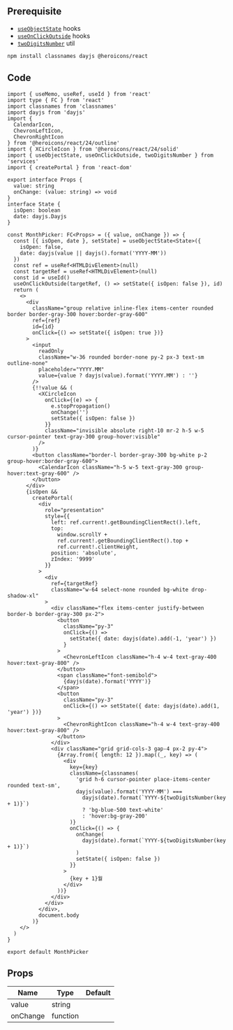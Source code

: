 
## Prerequisite

- [`useObjectState`](/docs/hooks/useObjectState) hooks
- [`useOnClickOutside`](/docs/hooks/useOnClickOutside) hooks
- [`twoDigitsNumber`](/docs/utils/twoDigitsNumber) util

```bash npm2yarn
npm install classnames dayjs @heroicons/react
```

## Code

```tsx title="components/MonthPicker/index.tsx"
import { useMemo, useRef, useId } from 'react'
import type { FC } from 'react'
import classnames from 'classnames'
import dayjs from 'dayjs'
import {
  CalendarIcon,
  ChevronLeftIcon,
  ChevronRightIcon
} from '@heroicons/react/24/outline'
import { XCircleIcon } from '@heroicons/react/24/solid'
import { useObjectState, useOnClickOutside, twoDigitsNumber } from 'services'
import { createPortal } from 'react-dom'

export interface Props {
  value: string
  onChange: (value: string) => void
}
interface State {
  isOpen: boolean
  date: dayjs.Dayjs
}

const MonthPicker: FC<Props> = ({ value, onChange }) => {
  const [{ isOpen, date }, setState] = useObjectState<State>({
    isOpen: false,
    date: dayjs(value || dayjs().format('YYYY-MM'))
  })
  const ref = useRef<HTMLDivElement>(null)
  const targetRef = useRef<HTMLDivElement>(null)
  const id = useId()
  useOnClickOutside(targetRef, () => setState({ isOpen: false }), id)
  return (
    <>
      <div
        className="group relative inline-flex items-center rounded border border-gray-300 hover:border-gray-600"
        ref={ref}
        id={id}
        onClick={() => setState({ isOpen: true })}
      >
        <input
          readOnly
          className="w-36 rounded border-none py-2 px-3 text-sm outline-none"
          placeholder="YYYY.MM"
          value={value ? dayjs(value).format('YYYY.MM') : ''}
        />
        {!!value && (
          <XCircleIcon
            onClick={(e) => {
              e.stopPropagation()
              onChange('')
              setState({ isOpen: false })
            }}
            className="invisible absolute right-10 mr-2 h-5 w-5 cursor-pointer text-gray-300 group-hover:visible"
          />
        )}
        <button className="border-l border-gray-300 bg-white p-2 group-hover:border-gray-600">
          <CalendarIcon className="h-5 w-5 text-gray-300 group-hover:text-gray-600" />
        </button>
      </div>
      {isOpen &&
        createPortal(
          <div
            role="presentation"
            style={{
              left: ref.current!.getBoundingClientRect().left,
              top:
                window.scrollY +
                ref.current!.getBoundingClientRect().top +
                ref.current!.clientHeight,
              position: 'absolute',
              zIndex: '9999'
            }}
          >
            <div
              ref={targetRef}
              className="w-64 select-none rounded bg-white drop-shadow-xl"
            >
              <div className="flex items-center justify-between border-b border-gray-300 px-2">
                <button
                  className="py-3"
                  onClick={() =>
                    setState({ date: dayjs(date).add(-1, 'year') })
                  }
                >
                  <ChevronLeftIcon className="h-4 w-4 text-gray-400 hover:text-gray-800" />
                </button>
                <span className="font-semibold">
                  {dayjs(date).format('YYYY')}
                </span>
                <button
                  className="py-3"
                  onClick={() => setState({ date: dayjs(date).add(1, 'year') })}
                >
                  <ChevronRightIcon className="h-4 w-4 text-gray-400 hover:text-gray-800" />
                </button>
              </div>
              <div className="grid grid-cols-3 gap-4 px-2 py-4">
                {Array.from({ length: 12 }).map((_, key) => (
                  <div
                    key={key}
                    className={classnames(
                      'grid h-6 cursor-pointer place-items-center rounded text-sm',
                      dayjs(value).format('YYYY-MM') ===
                        dayjs(date).format(`YYYY-${twoDigitsNumber(key + 1)}`)
                        ? 'bg-blue-500 text-white'
                        : 'hover:bg-gray-200'
                    )}
                    onClick={() => {
                      onChange(
                        dayjs(date).format(`YYYY-${twoDigitsNumber(key + 1)}`)
                      )
                      setState({ isOpen: false })
                    }}
                  >
                    {key + 1}월
                  </div>
                ))}
              </div>
            </div>
          </div>,
          document.body
        )}
    </>
  )
}

export default MonthPicker
```

## Props

| Name                 | Type     | Default |
| -------------------- | -------- | ------- |
| value<Required />    | string   |         |
| onChange<Required /> | function |         |
